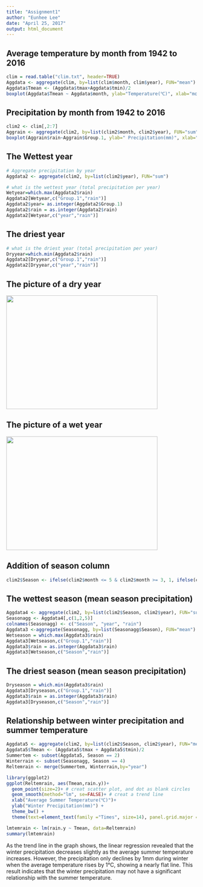 ```yaml
---
title: "Assignment1"
author: "Eunhee Lee"
date: "April 25, 2017"
output: html_document
---
```




## Average temperature by month from 1942 to 2016

```r
clim = read.table("clim.txt", header=TRUE)
Aggdata <- aggregate(clim, by=list(clim$month, clim$year), FUN="mean")
Aggdata$Tmean <- (Aggdata$tmax+Aggdata$tmin)/2
boxplot(Aggdata$Tmean ~ Aggdata$month, ylab="Temperature(℃)", xlab="month", col="orange")
```



## Precipitation by month from 1942 to 2016
```r
clim2 <- clim[,2:7]
Aggrain <- aggregate(clim2, by=list(clim2$month, clim2$year), FUN="sum")
boxplot(Aggrain$rain~Aggrain$Group.1, ylab=" Precipitation(mm)", xlab="month", col="blue")
```

## The Wettest year
```r
# Aggregate precipitation by year 
Aggdata2 <- aggregate(clim2, by=list(clim2$year), FUN="sum")

# what is the wettest year (total precipitation per year)
Wetyear=which.max(Aggdata2$rain)
Aggdata2[Wetyear,c("Group.1","rain")]
Aggdata2$year= as.integer(Aggdata2$Group.1)
Aggdata2$rain = as.integer(Aggdata2$rain)
Aggdata2[Wetyear,c("year","rain")]
```


## The driest year
```r
# what is the driest year (total precipitation per year)
Dryyear=which.min(Aggdata2$rain)
Aggdata2[Dryyear,c("Group.1","rain")]
Aggdata2[Dryyear,c("year","rain")]

```

## The picture of a dry year

<div align="left">
<img src = "drought.jpg" height=300, width=400>
</div>

## The picture of a wet year

<div align="left">
<img src = "flood.jpg" height=300, width=400>
</div>


## Addition of season column

```r
clim2$Season <- ifelse(clim2$month <= 5 & clim2$month >= 3, 1, ifelse(clim2$month <= 8, 2,(ifelse(clim2$month <= 11, 3, 4))))
```

## The wettest season (mean season precipitation)
```r
Aggdata4 <- aggregate(clim2, by=list(clim2$Season, clim2$year), FUN="sum")
Seasonagg <- Aggdata4[,c(1,2,5)]
colnames(Seasonagg) <- c("Season", "year", "rain")
Aggdata3 <-aggregate(Seasonagg, by=list(Seasonagg$Season), FUN="mean")
Wetseason = which.max(Aggdata3$rain)
Aggdata3[Wetseason,c("Group.1","rain")]
Aggdata3$rain = as.integer(Aggdata3$rain)
Aggdata3[Wetseason,c("Season","rain")]

```


## The driest season (mean season precipitation)
```r
Dryseason = which.min(Aggdata3$rain)
Aggdata3[Dryseason,c("Group.1","rain")]
Aggdata3$rain = as.integer(Aggdata3$rain)
Aggdata3[Dryseason,c("Season","rain")]
```

## Relationship between winter precipitation and summer temperature 
```r

Aggdata5 <- aggregate(clim2, by=list(clim2$Season, clim2$year), FUN="mean")
Aggdata5$Tmean <- (Aggdata5$tmax + Aggdata5$tmin)/2
Summertem <- subset(Aggdata5, Season == 2)
Winterrain <- subset(Seasonagg, Season == 4)
Reltemrain <- merge(Summertem, Winterrain,by="year")

library(ggplot2)
ggplot(Reltemrain, aes(Tmean,rain.y))+
  geom_point(size=2)+ # creat scatter plot, and dot as blank circles
  geom_smooth(method="lm", se=FALSE)+ # creat a trend line
  xlab("Average Summer Temperature(℃)")+
  ylab("Winter Precipitation(mm)") +
  theme_bw() +
  theme(text=element_text(family ="Times", size=14), panel.grid.major = element_blank(),panel.grid.minor = element_blank())

lmtemrain <- lm(rain.y ~ Tmean, data=Reltemrain)
summary(lmtemrain) 


```

As the trend line in the graph shows, the linear regression revealed that the winter precipitation decreases slightly as the average summer temperature increases. However, the precipitation only declines by 1mm during winter when the average temperature rises by 1&deg;C, showing a nearly flat line. This result indicates that the winter precipitation may not have a significant relationship with the summer temperature.  



